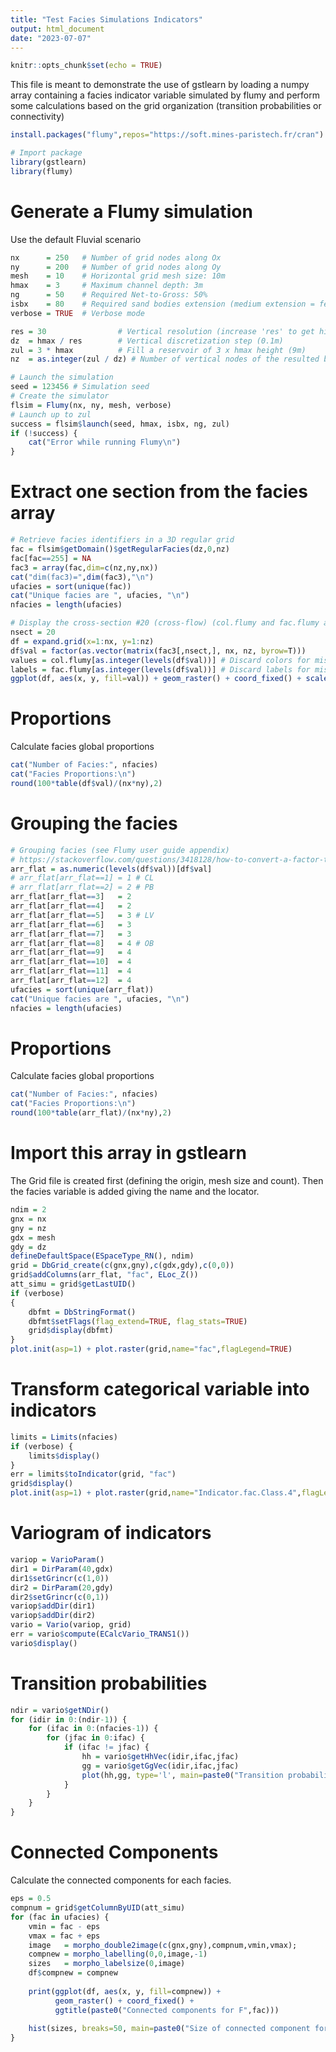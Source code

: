 ```yaml
---
title: "Test Facies Simulations Indicators"
output: html_document
date: "2023-07-07"
---
```


```r
knitr::opts_chunk$set(echo = TRUE)
```

This file is meant to demonstrate the use of gstlearn by loading a numpy array containing a facies indicator variable simulated by flumy and perform some calculations based on the grid organization (transition probabilities or connectivity)

```r
install.packages("flumy",repos="https://soft.mines-paristech.fr/cran")
```

```r
# Import package
library(gstlearn)
library(flumy)
```

# Generate a Flumy simulation
Use the default Fluvial scenario

```r
nx      = 250   # Number of grid nodes along Ox
ny      = 200   # Number of grid nodes along Oy
mesh    = 10    # Horizontal grid mesh size: 10m
hmax    = 3     # Maximum channel depth: 3m
ng      = 50    # Required Net-to-Gross: 50%
isbx    = 80    # Required sand bodies extension (medium extension = few meander cutoffs)
verbose = TRUE  # Verbose mode

res = 30                # Vertical resolution (increase 'res' to get higher resolution)
dz  = hmax / res        # Vertical discretization step (0.1m)
zul = 3 * hmax          # Fill a reservoir of 3 x hmax height (9m)
nz  = as.integer(zul / dz) # Number of vertical nodes of the resulted block of sediments
```

```r
# Launch the simulation
seed = 123456 # Simulation seed
# Create the simulator
flsim = Flumy(nx, ny, mesh, verbose)
# Launch up to zul
success = flsim$launch(seed, hmax, isbx, ng, zul)
if (!success) {
    cat("Error while running Flumy\n")
}
```

# Extract one section from the facies array

```r
# Retrieve facies identifiers in a 3D regular grid
fac = flsim$getDomain()$getRegularFacies(dz,0,nz)
fac[fac==255] = NA
fac3 = array(fac,dim=c(nz,ny,nx))
cat("dim(fac3)=",dim(fac3),"\n")
ufacies = sort(unique(fac))
cat("Unique facies are ", ufacies, "\n")
nfacies = length(ufacies) 

# Display the cross-section #20 (cross-flow) (col.flumy and fac.flumy are defined in the package)
nsect = 20
df = expand.grid(x=1:nx, y=1:nz)
df$val = factor(as.vector(matrix(fac3[,nsect,], nx, nz, byrow=T)))
values = col.flumy[as.integer(levels(df$val))] # Discard colors for missing facies
labels = fac.flumy[as.integer(levels(df$val))] # Discard labels for missing facies
ggplot(df, aes(x, y, fill=val)) + geom_raster() + coord_fixed() + scale_fill_manual(values=values, labels=labels)
```

# Proportions
Calculate facies global proportions

```r
cat("Number of Facies:", nfacies)
cat("Facies Proportions:\n")
round(100*table(df$val)/(nx*ny),2)
```

# Grouping the facies
```r
# Grouping facies (see Flumy user guide appendix)
# https://stackoverflow.com/questions/3418128/how-to-convert-a-factor-to-integer-numeric-without-loss-of-information
arr_flat = as.numeric(levels(df$val))[df$val]
# arr_flat[arr_flat==1] = 1 # CL
# arr_flat[arr_flat==2] = 2 # PB
arr_flat[arr_flat==3]   = 2
arr_flat[arr_flat==4]   = 2
arr_flat[arr_flat==5]   = 3 # LV
arr_flat[arr_flat==6]   = 3
arr_flat[arr_flat==7]   = 3
arr_flat[arr_flat==8]   = 4 # OB
arr_flat[arr_flat==9]   = 4
arr_flat[arr_flat==10]  = 4
arr_flat[arr_flat==11]  = 4
arr_flat[arr_flat==12]  = 4
ufacies = sort(unique(arr_flat))
cat("Unique facies are ", ufacies, "\n")
nfacies = length(ufacies) 
```

# Proportions
Calculate facies global proportions

```r
cat("Number of Facies:", nfacies)
cat("Facies Proportions:\n")
round(100*table(arr_flat)/(nx*ny),2)
```

# Import this array in gstlearn
The Grid file is created first (defining the origin, mesh size and count). Then the facies variable is added giving the name and the locator. 

```r
ndim = 2
gnx = nx
gny = nz
gdx = mesh
gdy = dz
defineDefaultSpace(ESpaceType_RN(), ndim)
grid = DbGrid_create(c(gnx,gny),c(gdx,gdy),c(0,0))
grid$addColumns(arr_flat, "fac", ELoc_Z())
att_simu = grid$getLastUID()
if (verbose)
{
    dbfmt = DbStringFormat()
    dbfmt$setFlags(flag_extend=TRUE, flag_stats=TRUE)
    grid$display(dbfmt)
}
plot.init(asp=1) + plot.raster(grid,name="fac",flagLegend=TRUE)
```

# Transform categorical variable into indicators

```r
limits = Limits(nfacies)
if (verbose) {
    limits$display()
}
err = limits$toIndicator(grid, "fac")
grid$display()
plot.init(asp=1) + plot.raster(grid,name="Indicator.fac.Class.4",flagLegend=TRUE)
```

# Variogram of indicators

```r
variop = VarioParam()
dir1 = DirParam(40,gdx)
dir1$setGrincr(c(1,0))
dir2 = DirParam(20,gdy)
dir2$setGrincr(c(0,1))
variop$addDir(dir1)
variop$addDir(dir2)
vario = Vario(variop, grid)
err = vario$compute(ECalcVario_TRANS1())
vario$display()
```

# Transition probabilities

```r
ndir = vario$getNDir()
for (idir in 0:(ndir-1)) {
    for (ifac in 0:(nfacies-1)) {
        for (jfac in 0:ifac) {
            if (ifac != jfac) {
                hh = vario$getHhVec(idir,ifac,jfac)
                gg = vario$getGgVec(idir,ifac,jfac)
                plot(hh,gg, type='l', main=paste0("Transition probabilities in dir #",idir+1," leaving F",ifac+1," / entering F",jfac+1))
            }
        }
    }
}
```

# Connected Components
Calculate the connected components for each facies.

```r
eps = 0.5
compnum = grid$getColumnByUID(att_simu)
for (fac in ufacies) {
    vmin = fac - eps
    vmax = fac + eps
    image   = morpho_double2image(c(gnx,gny),compnum,vmin,vmax);
    compnew = morpho_labelling(0,0,image,-1)
    sizes   = morpho_labelsize(0,image)
    df$compnew = compnew
    
    print(ggplot(df, aes(x, y, fill=compnew)) +
          geom_raster() + coord_fixed() +
          ggtitle(paste0("Connected components for F",fac)))
    
    hist(sizes, breaks=50, main=paste0("Size of connected component for F",fac))
}
```

